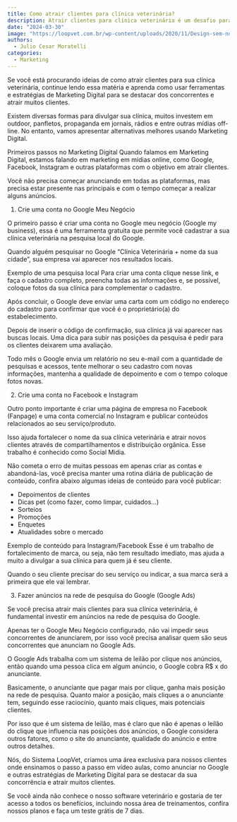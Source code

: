 ---
title: Como atrair clientes para clínica veterinária?
description: Atrair clientes para clínica veterinária é um desafio para muitos profissionais. Afinal, a concorrência é grande e é preciso se destacar para conquistar a preferência dos tutores.
date: "2024-03-30"
image: "https://loopvet.com.br/wp-content/uploads/2020/11/Design-sem-nome-1.jpg"
authors:
  - Julio Cesar Moratelli
categories:
  - Marketing
---

Se você está procurando ideias de como atrair clientes para sua clínica veterinária, continue lendo essa matéria e aprenda como usar ferramentas e estratégias de Marketing Digital para se destacar dos concorrentes e atrair muitos clientes.

Existem diversas formas para divulgar sua clínica, muitos investem em outdoor, panfletos, propaganda em jornais, rádios e entre outras mídias off-line. No entanto, vamos apresentar alternativas melhores usando Marketing Digital.

Primeiros passos no Marketing Digital
Quando falamos em Marketing Digital, estamos falando em marketing em mídias online, como Google, Facebook, Instagram e outras plataformas com o objetivo em atrair clientes.

Você não precisa começar anunciando em todas as plataformas, mas precisa estar presente nas principais e com o tempo começar a realizar alguns anúncios.

1) Crie uma conta no Google Meu Negócio

O primeiro passo é criar uma conta no Google meu negócio (Google my business), essa é uma ferramenta gratuita que permite você cadastrar a sua clínica veterinária na pesquisa local do Google.

Quando alguém pesquisar no Google “Clínica Veterinária + nome da sua cidade”, sua empresa vai aparecer nos resultados locais.


Exemplo de uma pesquisa local
Para criar uma conta clique nesse link, e faça o cadastro completo, preencha todas as informações e, se possível, coloque fotos da sua clínica para complementar o cadastro.

Após concluir, o Google deve enviar uma carta com um código no endereço do cadastro para confirmar que você é o proprietário(a) do estabelecimento.

Depois de inserir o código de confirmação, sua clínica já vai aparecer nas buscas locais. Uma dica para subir nas posições da pesquisa é pedir para os clientes deixarem uma avaliação.

Todo mês o Google envia um relatório no seu e-mail com a quantidade de pesquisas e acessos, tente melhorar o seu cadastro com novas informações, mantenha a qualidade de depoimento e com o tempo coloque fotos novas.

2) Crie uma conta no Facebook e Instagram

Outro ponto importante é criar uma página de empresa no Facebook (Fanpage) e uma conta comercial no Instagram e publicar conteúdos relacionados ao seu serviço/produto.

Isso ajuda fortalecer o nome da sua clínica veterinária e atrair novos clientes através de compartilhamentos e distribuição orgânica. Esse trabalho é conhecido como Social Midia.

Não cometa o erro de muitas pessoas em apenas criar as contas e abandoná-las, você precisa manter uma rotina diária de publicação de conteúdo, confira abaixo algumas ideias de conteúdo para você publicar:

- Depoimentos de clientes
- Dicas pet (como fazer, como limpar, cuidados…)
- Sorteios
- Promoções
- Enquetes
- Atualidades sobre o mercado

Exemplo de conteúdo para Instagram/Facebook
Esse é um trabalho de fortalecimento de marca, ou seja, não tem resultado imediato, mas ajuda a muito a divulgar a sua clínica para quem já é seu cliente.

Quando o seu cliente precisar do seu serviço ou indicar, a sua marca será a primeira que ele vai lembrar.

3) Fazer anúncios na rede de pesquisa do Google (Google Ads)

Se você precisa atrair mais clientes para sua clínica veterinária, é fundamental investir em anúncios na rede de pesquisa do Google.

Apenas ter o Google Meu Negócio configurado, não vai impedir seus concorrentes de anunciarem, por isso você precisa analisar quem são seus concorrentes que anunciam no Google Ads.

O Google Ads trabalha com um sistema de leilão por clique nos anúncios, então quando uma pessoa clica em algum anúncio, o Google cobra R$ x do anunciante.

Basicamente, o anunciante que pagar mais por clique, ganha mais posição na rede de pesquisa. Quanto maior a posição, mais cliques a o anunciante tem, seguindo esse raciocínio, quanto mais cliques, mais potenciais clientes.

Por isso que é um sistema de leilão, mas é claro que não é apenas o leilão do clique que influencia nas posições dos anúncios, o Google considera outros fatores, como o site do anunciante, qualidade do anúncio e entre outros detalhes.

Nós, do Sistema LoopVet, criamos uma área exclusiva para nossos clientes onde ensinamos o passo a passo em vídeo aulas, como anunciar no Google e outras estratégias de Marketing Digital para se destacar da sua concorrência e atrair muitos clientes.

Se você ainda não conhece o nosso software veterinário e gostaria de ter acesso a todos os benefícios, incluindo nossa área de treinamentos, confira nossos planos e faça um teste grátis de 7 dias.
